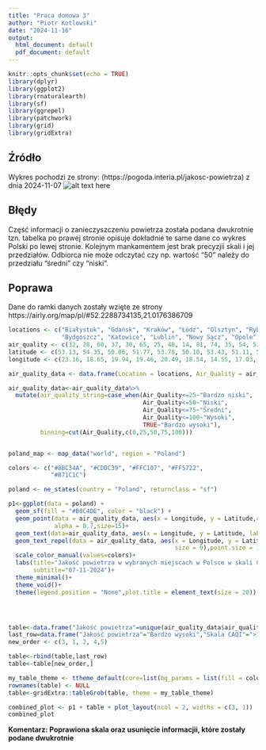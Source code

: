 ```yaml
---
title: "Praca domowa 3"
author: "Piotr Kotlowski"
date: "2024-11-16"
output:
  html_document: default
  pdf_document: default
---
```


```r
knitr::opts_chunk$set(echo = TRUE)
library(dplyr)
library(ggplot2)
library(rnaturalearth)
library(sf)
library(ggrepel)
library(patchwork)
library(grid)
library(gridExtra)
```

## Źródło 
Wykres pochodzi ze strony: (https://pogoda.interia.pl/jakosc-powietrza) z dnia 2024-11-07
![alt text here](Interia.png)

## Błędy
Część informacji o zanieczyszczeniu powietrza została podana dwukrotnie tzn. tabelka po prawej stronie opisuje dokładnie te same
dane co wykres Polski po lewej stronie. Kolejnym mankamentem jest brak precyzjii skali i jej przedziałów. Odbiorca nie może odczytać
czy np. wartość "50" należy do przedziału "średni" czy "niski".

## Poprawa
Dane do ramki danych zostały wzięte ze strony https://airly.org/map/pl/#52.2288734135,21.0176386709
```r
locations <- c("Białystok", "Gdańsk", "Kraków", "Łódź", "Olsztyn", "Rybnik", "Szczecin", "Wrocław",
               "Bydgoszcz", "Katowice", "Lublin", "Nowy Sącz", "Opole", "Rzeszów", "Warszawa", "Zielona Góra")
air_quality <- c(32, 28, 60, 37, 30, 65, 25, 48, 14, 81, 74, 35, 54, 53, 32, 54)
latitude <- c(53.13, 54.35, 50.06, 51.77, 53.78, 50.10, 53.43, 51.11, 53.12, 50.26, 51.25, 49.62, 50.67, 50.03, 52.23, 51.94)
longitude <- c(23.16, 18.65, 19.94, 19.46, 20.49, 18.54, 14.55, 17.03, 18.00, 19.03, 22.57, 20.70, 17.93, 22.01, 21.01, 15.51)

air_quality_data <- data.frame(Location = locations, Air_Quality = air_quality, Latitude = latitude, Longitude = longitude)

air_quality_data<-air_quality_data%>%
  mutate(air_quality_string=case_when(Air_Quality<=25~"Bardzo niski",
                                      Air_Quality<=50~"Niski",
                                      Air_Quality<=75~"Średni",
                                      Air_Quality<=100~"Wysoki",
                                      TRUE~"Bardzo wysoki"),
         binning=cut(Air_Quality,c(0,25,50,75,100)))


poland_map <- map_data("world", region = "Poland")

colors <- c("#8BC34A", "#CDDC39", "#FFC107", "#FF5722", 
            "#B71C1C")

poland <- ne_states(country = "Poland", returnclass = "sf")

p1<-ggplot(data = poland) +
  geom_sf(fill = "#B0C4DE", color = "black") +
  geom_point(data = air_quality_data, aes(x = Longitude, y = Latitude,color=air_quality_string),
             alpha = 0.7,size=15)+
  geom_text(data=air_quality_data, aes(x = Longitude, y = Latitude, label = Air_Quality),color="white")+
  geom_text_repel(data = air_quality_data, aes(x = Longitude, y = Latitude, label = Location,
                                               size = 9),point.size = 10) +
  scale_color_manual(values=colors)+
  labs(title="Jakość powietrza w wybranych miejscach w Polsce w skali CAQI",
       subtitle="07-11-2024")+
  theme_minimal()+
  theme_void()+
  theme(legend.position = "None",plot.title = element_text(size = 20))




table<-data.frame("Jakość powietrza"=unique(air_quality_data$air_quality_string),"Skala CAQI"=unique(air_quality_data$binning))
last_row=data.frame("Jakość powietrza"="Bardzo wysoki","Skala CAQI"=">100")
new_order <- c(3, 1, 2, 4,5)

table<-rbind(table,last_row)
table<-table[new_order,]

my_table_theme <- ttheme_default(core=list(bg_params = list(fill = colors, col=NA)))
rownames(table) <- NULL
table<-gridExtra::tableGrob(table, theme = my_table_theme)


```



```r
combined_plot <- p1 + table + plot_layout(ncol = 2, widths = c(3, 1))
combined_plot
```

**Komentarz: Poprawiona  skala oraz usunięcie informacjii, które zostały podane dwukrotnie**
